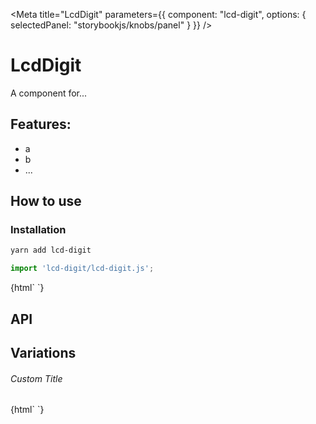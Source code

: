 

<Meta 
  title="LcdDigit"
  parameters={{
    component: "lcd-digit",
    options: { selectedPanel: "storybookjs/knobs/panel" }
  }}
/>

# LcdDigit

A component for...

## Features:

- a
- b
- ...

## How to use

### Installation

```bash
yarn add lcd-digit
```

```js
import 'lcd-digit/lcd-digit.js';
```

<Preview withToolbar>
  <Story name="Simple">
    {html`
      <lcd-digit></lcd-digit>
    `}
  </Story>
</Preview>

## API

<Props of="lcd-digit" />

## Variations

###### Custom Title

<Story name="Custom Title">
  {html`
    <lcd-digit .title=${'Hello World'}></lcd-digit>
  `}
</Story>
